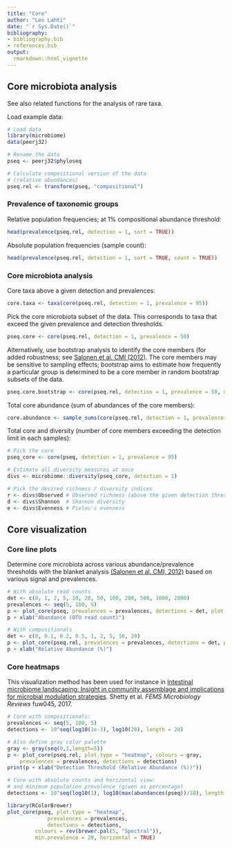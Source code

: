 ```yaml
---
title: "Core"
author: "Leo Lahti"
date: "`r Sys.Date()`"
bibliography: 
- bibliography.bib
- references.bib
output: 
  rmarkdown::html_vignette
---
```

<!--
  %\VignetteEngine{knitr::rmarkdown}
  %\VignetteIndexEntry{microbiome tutorial - core}
  %\usepackage[utf8]{inputenc}
  %\VignetteEncoding{UTF-8}  
-->

## Core microbiota analysis

See also related functions for the analysis of rare taxa.

Load example data:

```r
# Load data
library(microbiome)
data(peerj32)

# Rename the data
pseq <- peerj32$phyloseq

# Calculate compositional version of the data
# (relative abundances)
pseq.rel <- transform(pseq, "compositional")
```


### Prevalence of taxonomic groups

Relative population frequencies; at 1% compositional abundance threshold:

```r
head(prevalence(pseq.rel, detection = 1, sort = TRUE))
```


Absolute population frequencies (sample count):

```r
head(prevalence(pseq.rel, detection = 1, sort = TRUE, count = TRUE))
```



### Core microbiota analysis

Core taxa above a given detection and prevalences:

```r
core.taxa <- taxa(core(pseq.rel, detection = 1, prevalence = 95))
```


Pick the core microbiota subset of the data. This corresponds to taxa that exceed the given prevalence and detection thresholds.

```r
pseq.core <- core(pseq.rel, detection = 1, prevalence = 50)
```

Alternatively, use bootstrap analysis to identify the core members (for added robustness; see [Salonen et al. CMI (2012)](http://onlinelibrary.wiley.com/doi/10.1111/j.1469-0691.2012.03855.x/abstract). The core members may be sensitive to sampling effects; bootstrap aims to estimate how frequently a particular group is determined to be a core member in random bootstrap subsets of the data.

```r
pseq.core.bootstrap <- core(pseq.rel, detection = 1, prevalence = 50, method = "bootstrap")
```


Total core abundance (sum of abundances of the core members):

```r
core.abundance <- sample_sums(core(pseq.rel, detection = 1, prevalence = 95))
```


Total core and diversity (number of core members exceeding the detection limit in each samples):

```r
# Pick the core
pseq_core <- core(pseq, detection = 1, prevalence = 95)

# Estimate all diversity measures at once
divs <- microbiome::diversity(pseq_core, detection = 1)

# Pick the desired richness / diversity indices
r <- divs$Observed # Observed richness (above the given detection threshold)
d <- divs$Shannon  # Shannon diversity
e <- divs$Evenness # Pielou's evenness
```







## Core visualization

### Core line plots

Determine core microbiota across various abundance/prevalence
thresholds with the blanket analysis [(Salonen et al. CMI, 2012)](http://onlinelibrary.wiley.com/doi/10.1111/j.1469-0691.2012.03855.x/abstract) based on various signal and prevalences.

```r
# With absolute read counts
det <- c(0, 1, 2, 5, 10, 20, 50, 100, 200, 500, 1000, 2000)
prevalences <- seq(5, 100, 5)
p <- plot_core(pseq, prevalences = prevalences, detections = det, plot.type = "lineplot")
p + xlab("Abundance (OTU read count)")

# With compositionals
det <- c(0, 0.1, 0.2, 0.5, 1, 2, 5, 10, 20)
p <- plot_core(pseq.rel, prevalences = prevalences, detections = det, plot.type = "lineplot")
p + xlab("Relative Abundance (%)")
```


### Core heatmaps

This visualization method has been used for instance in [Intestinal microbiome landscaping: Insight in community assemblage and implications for microbial modulation strategies](https://academic.oup.com/femsre/article/doi/10.1093/femsre/fuw045/2979411/Intestinal-microbiome-landscaping-insight-in#58802539). Shetty et al. _FEMS Microbiology Reviews_ fuw045, 2017.

```r
# Core with compositionals:
prevalences <- seq(5, 100, 5)
detections <- 10^seq(log10(1e-3), log10(20), length = 20)

# Also define gray color palette
gray <- gray(seq(0,1,length=5))
p <- plot_core(pseq.rel, plot.type = "heatmap", colours = gray,
    prevalences = prevalences, detections = detections) 
print(p + xlab("Detection Threshold (Relative Abundance (%))"))

# Core with absolute counts and horizontal view:
# and minimum population prevalence (given as percentage)
detections <- 10^seq(log10(1), log10(max(abundances(pseq))/10), length = 20)

library(RColorBrewer)
plot_core(pseq, plot.type = "heatmap", 
       		 prevalences = prevalences,
       		 detections = detections,
		 colours = rev(brewer.pal(5, "Spectral")),
		 min.prevalence = 20, horizontal = TRUE)
```


